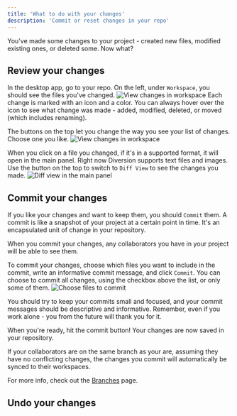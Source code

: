 ---
title: 'What to do with your changes'
description: 'Commit or reset changes in your repo'
---


You've made some changes to your project - created new files, modified existing ones, or deleted some. Now what?

<GoToUnreal />

## Review your changes

In the desktop app, go to your repo. On the left, under `Workspace`, you should see the files you've changed.
<img src="/images/changes-view-workspace.png" alt="View changes in workspace" />
Each change is marked with an icon and a color. You can always hover over the icon to see what change was made - added, modified, deleted, or moved (which includes renaming).

The buttons on the top let you change the way you see your list of changes. Choose one you like.
<img src="/images/changes-view-workspace.png" alt="View changes in workspace" />

When you click on a file you changed, if it's in a supported format, it will open in the main panel. Right now Diversion supports text files and images.
Use the button on the top to switch to `Diff View` to see the changes you made.
<img src="/images/changes-diff-view.png" alt="Diff view in the main panel" />

## Commit your changes

If you like your changes and want to keep them, you should `Commit` them. A commit is like a snapshot of your project at a certain point in time. It's an encapsulated unit of change in your repository.

When you commit your changes, any collaborators you have in your project will be able to see them.

To commit your changes, choose which files you want to include in the commit, write an informative commit message, and click `Commit`.
You can choose to commit all changes, using the checkbox above the list, or only some of them.
<img src="/images/changes-choose-files-to-commit.png" alt="Choose files to commit" />

You should try to keep your commits small and focused, and your commit messages should be descriptive and informative. Remember, even if you work alone - you from the future will thank you for it.

When you're ready, hit the commit button! Your changes are now saved in your repository.

<Note>
If your collaborators are on the same branch as your are, assuming they have no conflicting changes, the changes you commit will automatically be synced to their workspaces.

For more info, check out the [Branches](concepts/repo-branch-workspace) page.
</Note>


## Undo your changes
